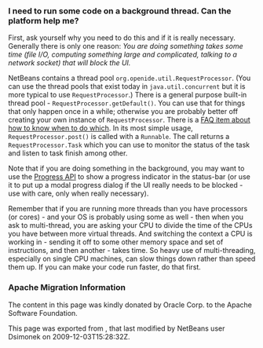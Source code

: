 <!--

    Licensed to the Apache Software Foundation (ASF) under one
    or more contributor license agreements.  See the NOTICE file
    distributed with this work for additional information
    regarding copyright ownership.  The ASF licenses this file
    to you under the Apache License, Version 2.0 (the
    "License"); you may not use this file except in compliance
    with the License.  You may obtain a copy of the License at

      http://www.apache.org/licenses/LICENSE-2.0

    Unless required by applicable law or agreed to in writing,
    software distributed under the License is distributed on an
    "AS IS" BASIS, WITHOUT WARRANTIES OR CONDITIONS OF ANY
    KIND, either express or implied.  See the License for the
    specific language governing permissions and limitations
    under the License.

-->

===I need to run some code on a background thread. Can the platform help me?===

First, ask yourself why you need to do this and if it is really necessary.  Generally there is only one reason: ''You are doing something takes some time (file I/O, computing something large and complicated, talking to a network socket) that will block the UI.''

NetBeans contains a thread pool <tt>org.openide.util.RequestProcessor</tt>. (You can use the thread pools that exist today in <tt>java.util.concurrent</tt> but it is more typical to use <tt>RequestProcessor</tt>.)  There is a general purpose built-in thread pool - <tt>RequestProcessor.getDefault()</tt>.  You can use that for things that only happen once in a while;  otherwise you are probably better off creating your own instance of <tt>RequestProcessor</tt>.  There is a [[DevFaqRequestProcessor| FAQ item about how to know when to do which]].  In its most simple usage, <tt>RequestProcessor.post()</tt> is called with a <tt>Runnable</tt>.  The call returns a <tt>RequestProcessor.Task</tt> which you can use to monitor the status of the task and listen to task finish among other.

Note that if you are doing something in the background, you may want to use the [http://bits.netbeans.org/dev/javadoc/org-netbeans-api-progress/org/netbeans/api/progress/ProgressHandleFactory.html Progress API] to show a progress indicator in the status-bar (or use it to put up a modal progress dialog if the UI really needs to be blocked - use with care, only when really necessary).

Remember that if you are running more threads than you have processors (or cores) - and your OS is probably using some as well - then when you ask to multi-thread, you are asking your CPU to divide the time of the CPUs you have between more virtual threads.  And switching the context a CPU is working in - sending it off to some other memory space and set of instructions, and then another - takes time.  So heavy use of multi-threading, especially on single CPU machines, can slow things down rather than speed them up.  If you can make your code run faster, do that first.

===Apache Migration Information===

The content in this page was kindly donated by Oracle Corp. to the
Apache Software Foundation.

This page was exported from , 
that last modified by NetBeans user Dsimonek 
on 2009-12-03T15:28:32Z.

